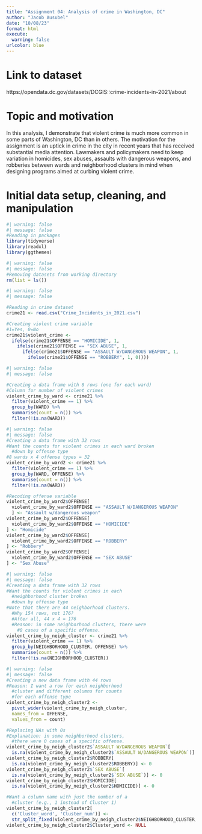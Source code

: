 ```yaml
---
title: "Assignment 04: Analysis of crime in Washington, DC"
author: "Jacob Ausubel"
date: "10/08/23"
format: html
execute: 
  warning: false
urlcolor: blue
---
```


# Link to dataset

https://opendata.dc.gov/datasets/DCGIS::crime-incidents-in-2021/about

# Topic and motivation

In this analysis, I demonstrate that violent crime is much more common in some parts of Washington, DC than in others. The motivation for the assignment is an uptick in crime in the city in recent years that has received substantial media attention. Lawmakers and policymakers need to keep variation in homicides, sex abuses, assaults with dangerous weapons, and robberies between wards and neighborhood clusters in mind when designing programs aimed at curbing violent crime.

# Initial data setup, cleaning, and manipulation

```r
#| warning: false
#| message: false
#Reading in packages
library(tidyverse)
library(readxl)
library(ggthemes)
```

```r
#| warning: false
#| message: false
#Removing datasets from working directory
rm(list = ls())
```

```r
#| warning: false
#| message: false

#Reading in crime dataset
crime21 <- read.csv("Crime_Incidents_in_2021.csv")

#Creating violent crime variable
#1=Yes, 0=No
crime21$violent_crime <-
  ifelse(crime21$OFFENSE == "HOMICIDE", 1,
    ifelse(crime21$OFFENSE == "SEX ABUSE", 1,
      ifelse(crime21$OFFENSE == "ASSAULT W/DANGEROUS WEAPON", 1, 
        ifelse(crime21$OFFENSE == "ROBBERY", 1, 0))))
```

```r
#| warning: false
#| message: false

#Creating a data frame with 8 rows (one for each ward)
#Column for number of violent crimes
violent_crime_by_ward <- crime21 %>%
  filter(violent_crime == 1) %>%
  group_by(WARD) %>%
  summarise(count = n()) %>%
  filter(!is.na(WARD))
```

```r
#| warning: false
#| message: false
#Creating a data frame with 32 rows
#Want the counts for violent crimes in each ward broken
  #down by offense type
#8 wards x 4 offense types = 32
violent_crime_by_ward2 <- crime21 %>%
  filter(violent_crime == 1) %>%
  group_by(WARD, OFFENSE) %>%
  summarise(count = n()) %>%
  filter(!is.na(WARD))

#Recoding offense variable
violent_crime_by_ward2$OFFENSE[
  violent_crime_by_ward2$OFFENSE == "ASSAULT W/DANGEROUS WEAPON"
  ] <- "Assault w/dangerous weapon"
violent_crime_by_ward2$OFFENSE[
  violent_crime_by_ward2$OFFENSE == "HOMICIDE"
] <- "Homicide"
violent_crime_by_ward2$OFFENSE[
  violent_crime_by_ward2$OFFENSE == "ROBBERY"
] <- "Robbery"
violent_crime_by_ward2$OFFENSE[
  violent_crime_by_ward2$OFFENSE == "SEX ABUSE"
] <- "Sex Abuse"
```

```r
#| warning: false
#| message: false
#Creating a data frame with 32 rows
#Want the counts for violent crimes in each 
  #neighborhood cluster broken
  #down by offense type
#Note that there are 44 neighborhood clusters.
  #Why 154 rows, not 176?
  #After all, 44 x 4 = 176
  #Reason: in some neighborhood clusters, there were
    #0 cases of a specific offense.
violent_crime_by_neigh_cluster <- crime21 %>%
  filter(violent_crime == 1) %>%
  group_by(NEIGHBORHOOD_CLUSTER, OFFENSE) %>%
  summarise(count = n()) %>%
  filter(!is.na(NEIGHBORHOOD_CLUSTER))
```

```r
#| warning: false
#| message: false
#Creating a new data frame with 44 rows
#Reason: I want a row for each neighborhood
  #cluster and different columns for counts
  #for each offense type
violent_crime_by_neigh_cluster2 <-
  pivot_wider(violent_crime_by_neigh_cluster,
  names_from = OFFENSE,
  values_from = count)

#Replacing NAs with 0s
#Explanation: in some neighborhood clusters,
  #there were 0 cases of a specific offense.
violent_crime_by_neigh_cluster2$`ASSAULT W/DANGEROUS WEAPON`[
  is.na(violent_crime_by_neigh_cluster2$`ASSAULT W/DANGEROUS WEAPON`)] <- 0
violent_crime_by_neigh_cluster2$ROBBERY[
  is.na(violent_crime_by_neigh_cluster2$ROBBERY)] <- 0
violent_crime_by_neigh_cluster2$`SEX ABUSE`[
  is.na(violent_crime_by_neigh_cluster2$`SEX ABUSE`)] <- 0
violent_crime_by_neigh_cluster2$HOMICIDE[
  is.na(violent_crime_by_neigh_cluster2$HOMICIDE)] <- 0

#Want a column name with just the number of a
  #cluster (e.g., 1 instead of Cluster 1)
violent_crime_by_neigh_cluster2[
  c('Cluster_word', 'Cluster_num')] <- 
  str_split_fixed(violent_crime_by_neigh_cluster2$NEIGHBORHOOD_CLUSTER, ' ', 2)
violent_crime_by_neigh_cluster2$Cluster_word <- NULL
```
